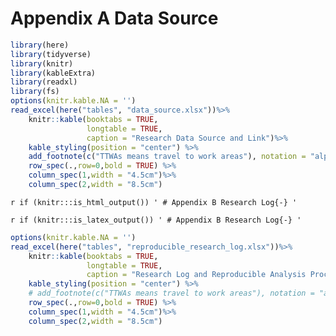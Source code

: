 
```{=latex}
\addcontentsline{toc}{chapter}{Bibliography}
\printbibliography
```
# Appendix A Data Source {-}

```{=latex}
\addtocontents{toc}{\protect\setcounter{tocdepth}{0}}
```

```r
library(here)
library(tidyverse)
library(knitr)
library(kableExtra)
library(readxl)
library(fs)
options(knitr.kable.NA = '')
read_excel(here("tables", "data_source.xlsx"))%>% 
    knitr::kable(booktabs = TRUE,
                 longtable = TRUE,
                 caption = "Research Data Source and Link")%>%
    kable_styling(position = "center") %>% 
    add_footnote(c("TTWAs means travel to work areas"), notation = "alphabet") %>% 
    row_spec(.,row=0,bold = TRUE) %>% 
    column_spec(1,width = "4.5cm")%>% 
    column_spec(2,width = "8.5cm")
```

`r if (knitr:::is_html_output()) '
# Appendix B Research Log{-}
'`

`r if (knitr:::is_latex_output()) '
# Appendix B Research Log{-}
'`

```r

options(knitr.kable.NA = '')
read_excel(here("tables", "reproducible_research_log.xlsx"))%>% 
    knitr::kable(booktabs = TRUE,
                 longtable = TRUE,
                 caption = "Research Log and Reproducible Analysis Process")%>%
    kable_styling(position = "center") %>% 
    # add_footnote(c("TTWAs means travel to work areas"), notation = "alphabet") %>% 
    row_spec(.,row=0,bold = TRUE) %>% 
    column_spec(1,width = "4.5cm")%>% 
    column_spec(2,width = "8.5cm")
```

```{=latex}
\addtocontents{toc}{\protect\setcounter{tocdepth}{3}}
\enddocument
```